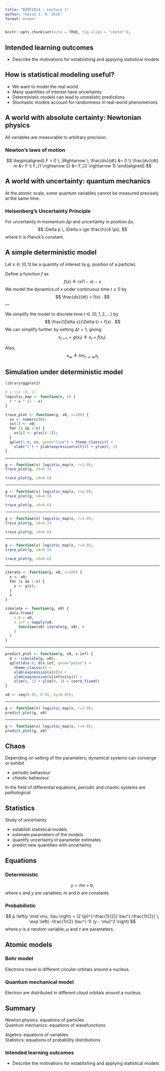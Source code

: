 ```yaml
---
title: "BIOF2014 - Lecture 1"
author: "David J. H. Shih"
format: beamer
---
```


```r
knitr::opts_chunk$set(echo = TRUE, fig.align = "center");
```

## Intended learning outcomes

- Describe the motivations for establishing and applying statistical models


## How is statistical modeling useful?

- We want to model the real world
- Many quantities of interest have uncertainty
- Deterministic models can lead to unrealistic predictions
- Stochastic models account for randomness in real-world phenomenons


## A world with absolute certainty: Newtonian physics

All variables are measurable to arbitrary precision.

### Newton's laws of motion
$$
\begin{aligned}
F = 0 \; \Rightarrow \; \frac{dv}{dt} &= 0 \\
\frac{dv}{dt} m &= F \\
F_{1 \rightarrow 2} &= F_{2 \rightarrow 1}
\end{aligned}
$$


## A world with uncertainty: quantum mechanics

At the atomic scale, some quantum variables cannot be measured 
precisely at the same time.

### Heisenberg's Uncertainty Principle
For uncertainty in momentum $\Delta p$ and uncertainty in position $\Delta x$,
$$
\Delta p \, \Delta x \ge \frac{h}{4 \pi}, 
$$
where $h$ is Planck's constant.

<!--

## Iterated function application -- Definition

For $n > 1$, let $f_{n+1}(x) = f( f_n(x) )$. Let $f_1(x) = f(x)$.

For example,

$$
\begin{aligned}
f_2(x) &= f( f(x) )          \\
f_3(x) &= f( f( f(x) ) )     \\
f_4(x) &= f( f( f( f(x)  ) ) \\
&\ldots
\end{aligned}
$$

-->

## A simple deterministic model

Let $x \in (0, 1)$ be a quantity of interest
(e.g. position of a particle).

Define a function $f$ as
$$
f(x) \triangleq r x (1 - x) - x
$$
We model the dynamics of $x$ under continuous time $t \ge 0$ by
$$
\frac{dx}{dt} = f(x) .
$$
---

We simplify the model to discrete time $t \in \{0, 1, 2, \ldots \}$ by
$$
\frac{\Delta x}{\Delta t} = f(x) .
$$
We can simplify further by setting $\Delta t = 1$, giving
$$
x_{t + 1} = g(x_t) \triangleq x_t + f(x_t).
$$

Also,
$$
x_\infty \triangleq \lim_{t \rightarrow \infty} x_t
$$


## Simulation under deterministic model

```r
library(ggplot2)

# x \in (0, 1)
logistic_map <- function(x, r) {
  r * x * (1 - x)
}

trace_plot <- function(g, x0, n=100) {
  xs <- numeric(n);
  xs[1] <- x0;
  for (i in 2:n) {
    xs[i] <- g(xs[i-1]);
  }
  qplot(1:n, xs, geom="line") + theme_classic() +
    xlab("t") + ylab(expression(x[t])) + ylim(0, 1)
}
```

---

```r
g <- function(x) logistic_map(x, r=1.0);
trace_plot(g, x0=0.3)
```

```r
trace_plot(g, x0=0.6)
```

---

```r
g <- function(x) logistic_map(x, r=2.0);
trace_plot(g, x0=0.3)
```

```r
trace_plot(g, x0=0.6)
```

---

```r
g <- function(x) logistic_map(x, r=3.0);
trace_plot(g, x0=0.3)
```

```r
trace_plot(g, x0=0.6)
```

---

```r
g <- function(x) logistic_map(x, r=4.0);
trace_plot(g, x0=0.3)
```

```r
trace_plot(g, x0=0.6)
```

---

```r
iterate <- function(g, x0, n=100) {
  x <- x0;
  for (i in 1:n) {
    x <- g(x);
  }
  x
}

simulate <- function(g, x0) {
  data.frame(
    x.0 = x0,
    x.inf = vapply(x0,
      function(x0) iterate(g, x0), 0
    )
  )
}

```

---

```r
predict_plot <- function(g, x0, x.inf) {
  d <- simulate(g, x0);
  qplot(d$x.0, d$x.inf, geom="point") + 
    theme_classic() +
    xlab(expression(x[0])) +
    ylab(expression(x[infinity])) +
    xlim(0, 1) + ylim(0, 1) + coord_fixed()
}

x0 <- seq(0.05, 0.95, by=0.05);
```

---

```r
g <- function(x) logistic_map(x, r=2.0);
predict_plot(g, x0)
```

---

```r
g <- function(x) logistic_map(x, r=4.0);
predict_plot(g, x0)
```

## Chaos

Depending on setting of the parameters, dynamical systems can converge or
exhibit

- periodic behaviour
- *chaotic* behaviour

In the field of differential equations, periodic and chaotic systems 
are *pathological*.


## Statistics

Study of uncertainty

- establish statistical models
- estimate parameters of the models
- quantify uncertainty in parameter estimates
- predict new quantities with uncertainty


## Equations

### Deterministic

$$
y = m x + b ,
$$
where $x$ and $y$ are variables; $m$ and $b$ are constants.

\bigskip

### Probabilistic

$$
p \left(y \mid \mu, \tau \right) =
 (2 \pi)^{-\frac{1}{2}} \tau^{-\frac{1}{2}} \,
 \exp \left( -\frac{1}{2} \tau^{-1} (y - \mu)^2 \right)
$$
where $y$ is a *random* variable; $\mu$ and $\tau$ are parameters.


## Atomic models

### Bohr model

Electrons travel in different *circular* orbitals around a nucleus.

\bigskip

### Quantum mechanical model

Electron are distributed in different *cloud* orbitals around a nucleus.


## Summary

Newton physics: equations of particles  
Quantum mechanics: equations of wavefunctions  

Algebra: equations of variables  
Statistics: equations of probability distributions  

\bigskip

### Intended learning outcomes

- Describe the motivations for establishing and applying statistical models
